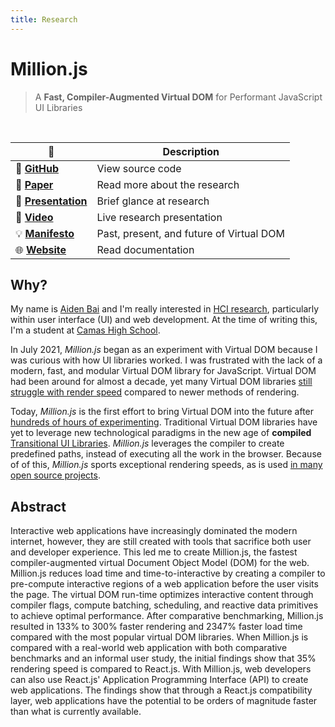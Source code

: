 ```yaml
---
title: Research
---
```



<h1 style={{ textAlign: 'left' }}>Million.js</h1>

> A **Fast, Compiler-Augmented Virtual DOM** for Performant JavaScript UI Libraries

<br />

| 🔗                                                                 | Description                              |
| ------------------------------------------------------------------ | ---------------------------------------- |
| 💽 [**GitHub**](https://github.com/aidenybai/million)              | View source code                         |
| 📝 [**Paper**](https://arxiv.org/abs/2202.08409v1)                 | Read more about the research             |
| 🚧 [**Presentation**](https://www.youtube.com/watch?v=Q4wabNKS5Gw) | Brief glance at research                 |
| 🌇 [**Video**](https://youtu.be/rSVg-IT0PYg)                       | Live research presentation               |
| 💡 [**Manifesto**](https://aidenybai.com/thoughts/virtual-dom)     | Past, present, and future of Virtual DOM |
| 🌐 [**Website**](https://million.js.org/)                          | Read documentation                       |

## Why?

My name is [Aiden Bai](https://aidenybai.com) and I'm really interested in [HCI research](https://en.wikipedia.org/wiki/Human%E2%80%93computer_interaction), particularly within user interface (UI) and web development. At the time of writing this, I'm a student at [Camas High School](https://camas.wednet.edu/schools/chs/).

In July 2021, _Million.js_ began as an experiment with Virtual DOM because I was curious with how UI libraries worked. I was frustrated with the lack of a modern, fast, and modular Virtual DOM library for JavaScript. Virtual DOM had been around for almost a decade, yet many Virtual DOM libraries [still struggle with render speed](https://krausest.github.io/js-framework-benchmark/current.html) compared to newer methods of rendering.

Today, _Million.js_ is the first effort to bring Virtual DOM into the future after [hundreds of hours of experimenting](https://github.com/aidenybai/million/graphs/commit-activity). Traditional Virtual DOM libraries have yet to leverage new technological paradigms in the new age of **compiled** [Transitional UI Libraries](https://www.youtube.com/watch?v=860d8usGC0o). _Million.js_ leverages the compiler to create predefined paths, instead of executing all the work in the browser. Because of of this, _Million.js_ sports <Link href="/benchmarks">exceptional rendering speeds</Link>, as is used [in many open source projects](https://github.com/aidenybai/million#acknowledgments).

## Abstract

Interactive web applications have increasingly dominated the modern internet, however, they are still created with tools that sacrifice both user and developer experience. This led me to create Million.js, the fastest compiler-augmented virtual Document Object Model (DOM) for the web. Million.js reduces load time and time-to-interactive by creating a compiler to pre-compute interactive regions of a web application before the user visits the page. The virtual DOM run-time optimizes interactive content through compiler flags, compute batching, scheduling, and reactive data primitives to achieve optimal performance. After comparative benchmarking, Million.js resulted in 133% to 300% faster rendering and 2347% faster load time compared with the most popular virtual DOM libraries. When Million.js is compared with a real-world web application with both comparative benchmarks and an informal user study, the initial findings show that 35% rendering speed is compared to React.js. With Million.js, web developers can also use React.js' Application Programming Interface (API) to create web applications. The findings show that through a React.js compatibility layer, web applications have the potential to be orders of magnitude faster than what is currently available.
